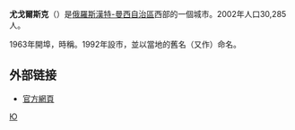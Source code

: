 {{Coord|61|19|N|63|20|E|display=title}}
'''尤戈爾斯克'''（{{lang-ru|Югорск}}）是[[俄羅斯|俄羅斯]][[漢特-曼西自治區|漢特-曼西自治區]]西部的一個城市。2002年人口30,285人。

1963年開埠，時稱{{lang|ru|Комсомольский}}。1992年設市，並以當地的舊名{{lang|ru|Югра}}（又作{{lang|ru|Югория}}）命名。

==外部链接==
* [http://www.ugorsk.ru/ 官方網頁] {{Wayback|url=http://www.ugorsk.ru/ |date=20080629195053 }} {{ru icon}}

{{漢特-曼西自治區城市}}

[[Category:漢特-曼西自治區城市|Ю]]